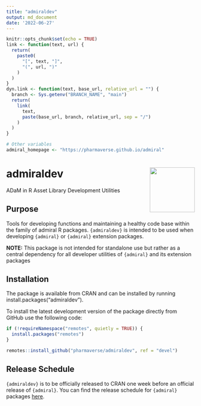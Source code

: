 ```yaml
---
title: "admiraldev"
output: md_document
date: '2022-06-27'
---
```


```r
knitr::opts_chunk$set(echo = TRUE)
link <- function(text, url) {
  return(
    paste0(
      "[", text, "]",
      "(", url, ")"
    )
  )
}
dyn.link <- function(text, base_url, relative_url = "") {
  branch <- Sys.getenv("BRANCH_NAME", "main")
  return(
    link(
      text,
      paste(base_url, branch, relative_url, sep = "/")
    )
  )
}

# Other variables
admiral_homepage <- "https://pharmaverse.github.io/admiral"
```

<!-- Please do not edit the README.md file as it is auto-generated. Only edit the README.Rmd file -->

# admiraldev <img src="man/figures/logo.png" align="right" alt="" width="120" />

ADaM in R Asset Library Development Utilities


<!-- badges: start -->
<!-- badges: end -->


## Purpose

Tools for developing functions and maintaining a healthy code base within the family of admiral R packages. `{admiraldev}` is intended to be used when developing `{admiral}` or `{admiral}` extension packages. 

**NOTE:** This package is not intended for standalone use but rather as a central dependency for all developer utilities of `{admiral}` and its extension packages 

## Installation

The package is available from CRAN and can be installed by running install.packages("admiraldev").

To install the latest development version of the package directly from GitHub use the following code:

```r
if (!requireNamespace("remotes", quietly = TRUE)) {
  install.packages("remotes")
}

remotes::install_github("pharmaverse/admiraldev", ref = "devel")
```

## Release Schedule

`{admiraldev}` is to be officially released to CRAN one week before an official release of `{admiral}`.  You can find the release schedule for `{admiral}` packages [here](https://pharmaverse.github.io/admiral/#release-schedule). 
